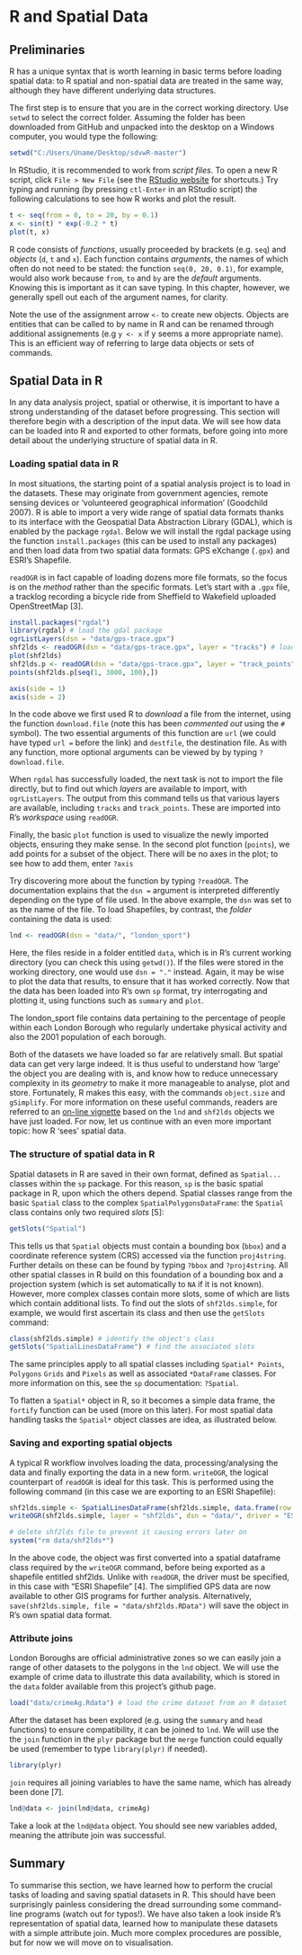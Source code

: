 R and Spatial Data
==================

## Preliminaries

R has a unique syntax that is worth learning in basic terms before 
loading spatial data: to R spatial and non-spatial data are 
treated in the same way, although they have different underlying data structures. 

The first step is to ensure that you are in the correct working directory. 
Use `setwd` to select the correct folder. Assuming the folder has been downloaded
from GitHub and unpacked into the desktop on a Windows computer, you would type the
following:

```r
setwd("C:/Users/Uname/Desktop/sdvwR-master")
```

In RStudio, it is recommended to work from *script files*. To open a new
R script, click `File > New File` (see the 
[RStudio website](http://www.rstudio.com/ide/docs/using/keyboard_shortcuts) for shortcuts.)
Try typing and running (by pressing `ctl-Enter` in an RStudio script)
the following calculations to see how R works and plot the result.

```r
t <- seq(from = 0, to = 20, by = 0.1)
x <- sin(t) * exp(-0.2 * t)
plot(t, x)
```

R code consists of *functions*, usually proceeded by brackets (e.g. `seq`)
and *objects* (`d`, `t` and `x`). Each function contains *arguments*,
the names of which often do not need to be stated: the function `seq(0, 20, 0.1)`, for example,
would also work because `from`, `to` and `by` are the *default* arguments.
Knowing this is important as it can save typing. In this chapter, however, 
we generally spell out each of the argument names, for clarity. 

Note the use of the assignment arrow `<-` to create new objects. 
Objects are entities that can be called to by name in R 
and can be renamed through additional assignements (e.g `y <- x` if y seems 
a more appropriate name). This is an efficient way of referring to large data objects or sets of commands.

Spatial Data in R
-----------------

In any data analysis project, spatial or otherwise, it is important to
have a strong understanding of the dataset before progressing. This
section will therefore begin with a description of the input data. 
We will see how data can be loaded into R and exported
to other formats, before going into more detail about the underlying
structure of spatial data in R.

### Loading spatial data in R

In most situations, the starting point of a spatial analysis project is to
load in the datasets. These may originate from government
agencies, remote sensing devices or 'volunteered geographical
information' (Goodchild 2007). R is able to import a very wide range of spatial data formats thanks to
its interface with the Geospatial Data Abstraction Library (GDAL), which
is enabled by the package `rgdal`. Below we will install the rgdal package
using the function `install.packages` (this can be used to install any packages) and then load
data from two spatial data formats: GPS eXchange (`.gpx`) and ESRI's
Shapefile.

`readOGR` is in fact capable of loading dozens more file formats, so the
focus is on the *method* rather than the specific formats. 
Let's start with a `.gpx` file, a tracklog recording a bicycle
ride from Sheffield to Wakefield uploaded OpenStreetMap [3].

```r
install.packages("rgdal")
library(rgdal) # load the gdal package
ogrListLayers(dsn = "data/gps-trace.gpx")
shf2lds <- readOGR(dsn = "data/gps-trace.gpx", layer = "tracks") # load track
plot(shf2lds)
shf2lds.p <- readOGR(dsn = "data/gps-trace.gpx", layer = "track_points") # load points
points(shf2lds.p[seq(1, 3000, 100),])
```

```r
axis(side = 1)
axis(side = 2)
```

In the code above we first used R to *download* a file from the internet, using the
function `download.file` (note this has been *commented out* using the `#` symbol). 
The two essential arguments of this function
are `url` (we could have typed `url =` before the link) and `destfile`,
the destination file. As with any function, more optional
arguments can be viewed by by typing `?download.file`.

When `rgdal` has successfully loaded, the next task is not to import the
file directly, but to find out which *layers* are available to import, 
with `ogrListLayers`. The output from this command tells us
that various layers are available, including `tracks` and
`track_points`. These are imported into R's *workspace* using `readOGR`. 

Finally, the basic
`plot` function is used to visualize the newly imported objects, ensuring
they make sense. In the second plot function (`points`), we 
add points for a subset of the object. There will be no axes in the plot;
to see how to add them, enter `?axis`

Try discovering more about the function by typing `?readOGR`.
The documentation explains that the `dsn =` argument is 
interpreted differently depending on the type of
file used. In the above example, the `dsn` was set to as the name of the file.
To load Shapefiles, by contrast, the *folder* containing the data is
used:

```r
lnd <- readOGR(dsn = "data/", "london_sport")
```

Here, the files reside in a folder entitled `data`, which is in
R's current working directory (you can check this using `getwd()`).
If the files were stored in the working directory, one would use
`dsn = "."` instead. Again, it may be wise to plot the data that
results, to ensure that it has worked correctly. Now that the data has
been loaded into R's own `sp` format, try interrogating and plotting it,
using functions such as `summary` and `plot`.

The london_sport file contains data pertaining to the percentage of 
people within each London Borough who regularly undertake 
physical activity and also the 2001 population of each borough. 

Both of the datasets we have loaded so far are relatively small. 
But spatial data can get very large indeed. It is thus useful to 
understand how 'large' the object you are dealing with is, and
know how to reduce unnecessary complexity in its *geometry* to 
make it more manageable to analyse, plot and store. Fortunately, 
R makes this easy, with the commands `object.size` and `gSimplify`.
For more information on these useful commands, readers are 
referred to an [on-line vignette](http://rpubs.com/RobinLovelace/11962) 
based on the `lnd` and `shf2lds` objects
we have just loaded. For now, let us continue with an
even more important topic: how R 'sees' spatial data.

### The structure of spatial data in R

Spatial datasets in R are saved in their own format, defined as 
`Spatial...` classes within the `sp` package. For this reason, 
`sp` is the basic spatial package in R, upon which the others depend. 
Spatial classes range from the basic `Spatial` class to the complex
`SpatialPolygonsDataFrame`: the `Spatial` class contains only two required *slots* [5]:

```r
getSlots("Spatial")
```

This tells us that `Spatial` objects must contain a bounding box (`bbox`) and 
a coordinate reference system (CRS) accessed via the function `proj4string`. 
Further details on these can be found by typing `?bbox` and `?proj4string`. 
All other spatial classes in R build on 
this foundation of a bounding box and a projection system (which 
is set automatically to `NA` if it is not known). However, more complex 
classes contain more slots, some of which are lists which contain additional 
lists. To find out the slots of `shf2lds.simple`, for example, we would first 
ascertain its class and then use the `getSlots` command:

```r
class(shf2lds.simple) # identify the object's class
getSlots("SpatialLinesDataFrame") # find the associated slots
```

The same principles apply to all spatial classes including 
`Spatial* Points`, `Polygons` `Grids` and `Pixels`
as well as associated `*DataFrame` classes. For more information on 
this, see the `sp` documentation: `?Spatial`.

To flatten a `Spatial*` object in R, so it becomes a simple
data frame, the `fortify` function can be used (more on this later).
For most spatial data handling tasks the `Spatial*` object classes are idea, 
as illustrated below.

### Saving and exporting spatial objects

A typical R workflow involves loading the data, processing/analysing the data
and finally exporting the data in a new form. 
`writeOGR`, the 
logical counterpart of `readOGR` is ideal for this task. This is performed using
the following command (in this case we are exporting to an ESRI Shapefile):

```r
shf2lds.simple <- SpatialLinesDataFrame(shf2lds.simple, data.frame(row.names = "0", a = 1))
writeOGR(shf2lds.simple, layer = "shf2lds", dsn = "data/", driver = "ESRI Shapefile")
```

```r
# delete shf2lds file to prevent it causing errors later on
system("rm data/shf2lds*")
```

In the above code, the object was first converted into a spatial dataframe class required
by the `writeOGR` command, before 
being exported as a shapefile entitled shf2lds. Unlike with `readOGR`, the driver must 
be specified, in this case with "ESRI Shapefile" [4]. The simplified GPS data are now available
to other GIS programs for further analysis. Alternatively, 
`save(shf2lds.simple, file = "data/shf2lds.RData")`
will save the object in R's own spatial data format.

### Attribute joins

London Boroughs are official administrative
zones so we can easily join a range of other datasets 
to the polygons in the `lnd` object. We will use the example 
of crime data to illustrate this data availability, which is 
stored in the `data` folder available from this project's github page.

```r
load("data/crimeAg.Rdata") # load the crime dataset from an R dataset
```

After the dataset has been explored (e.g. using the `summary` and `head` functions)
to ensure compatibility, it can be joined to `lnd`. We will use the
the `join` function in the `plyr` package but the `merge` function 
could equally be used (remember to type `library(plyr)` if needed).

```r
library(plyr)
```

`join` requires all joining variables to have the 
same name, which has already been done [7].

```r
lnd@data <- join(lnd@data, crimeAg)
```

Take a look at the `lnd@data` object. You should 
see new variables added, meaning the attribute join 
was successful. 


## Summary

To summarise this section, we have learned how to 
perform the crucial tasks of loading and saving spatial datasets 
in R. This should have been surprisingly painless 
considering the dread surrounding some command-line programs 
(watch out for typos!). We have also taken a look inside R's representation 
of spatial data, learned how to manipulate these datasets 
with a simple attribute join. Much more complex procedures are 
possible, but for now we will move on to visualisation. 
